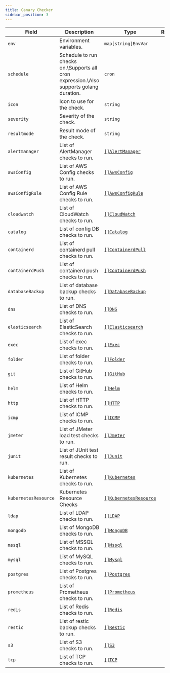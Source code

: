 ```yaml
---
title: Canary Checker
sidebar_position: 3
---
```


| Field            | Description                                                                                   | Type                                                | Required |
| ---------------- | --------------------------------------------------------------------------------------------- | --------------------------------------------------- | -------- |
| `env`            | Environment variables.                                                                        | `map[string]`<CommonLink to="authentication">`EnvVar`</CommonLink>            |          |
| `schedule`       | Schedule to run checks on.\Supports all cron expression.\Also supports golang duration. | `cron`                                            |          |
| `icon`           | Icon to use for the check.                                                                    | `string`                                            |          |
| `severity`       | Severity of the check.                                                                        | `string`                                            |          |
| `resultmode`     | Result mode of the check.                                                                     | `string`                                            |          |
| `alertmanager`   | List of AlertManager checks to run.                                                           | [`[]AlertManager`](/canary-checker/reference/alert-manager)         |          |
| `awsConfig`      | List of AWS Config checks to run.                                                             | [`[]AwsConfig`](/canary-checker/reference/aws-config)               |          |
| `awsConfigRule`  | List of AWS Config Rule checks to run.                                                        | [`[]AwsConfigRule`](/canary-checker/reference/aws-config-rule)      |          |
| `cloudwatch`     | List of CloudWatch checks to run.                                                             | [`[]CloudWatch`](/canary-checker/reference/aws-cloudwatch)              |          |
| `catalog`       | List of config DB checks to run.                                                              | [`[]Catalog`](/canary-checker/reference/catalog)                  |          |
| `containerd`     | List of containerd pull checks to run.                                                        | [`[]ContainerdPull`](/canary-checker/reference/containerd)     |          |
| `containerdPush` | List of containerd push checks to run.                                                        | [`[]ContainerdPush`](/canary-checker/reference/containerd)     |          |
| `databaseBackup` | List of database backup checks to run.                                                        | [`[]DatabaseBackup`](/canary-checker/reference/gcs-database-backup) |          |
| `dns`            | List of DNS checks to run.                                                                    | [`[]DNS`](/canary-checker/reference/dns)                            |          |
| `elasticsearch`  | List of ElasticSearch checks to run.                                                          | [`[]Elasticsearch`](/canary-checker/reference/elasticsearch)        |          |
| `exec`           | List of exec checks to run.                                                                   | [`[]Exec`](/canary-checker/reference/exec)                          |          |
| `folder`         | List of folder checks to run.                                                                 | [`[]Folder`](/canary-checker/reference/folder)                      |          |
| `git`         | List of GitHub checks to run.                                                                 | [`[]GitHub`](/canary-checker/reference/git)                      |          |
| `helm`           | List of Helm checks to run.                                                                   | [`[]Helm`](/canary-checker/reference/helm)                          |          |
| `http`           | List of HTTP checks to run.                                                                   | [`[]HTTP`](/canary-checker/reference/http)                          |          |
| `icmp`           | List of ICMP checks to run.                                                                   | [`[]ICMP`](/canary-checker/reference/icmp)                          |          |
| `jmeter`         | List of JMeter load test checks to run.                                                       | [`[]Jmeter`](/canary-checker/reference/jmeter)                      |          |
| `junit`          | List of JUnit test result checks to run.                                                      | [`[]Junit`](/canary-checker/reference/junit)                        |          |
| `kubernetes`     | List of Kubernetes checks to run.                                                             | [`[]Kubernetes`](/canary-checker/reference/kubernetes)              |          |
| `kubernetesResource`     | Kubernetes Resource Checks                                                           | [`[]KubernetesResource`](/canary-checker/reference/kubernetes-resource)              |          |
| `ldap`           | List of LDAP checks to run.                                                                   | [`[]LDAP`](/canary-checker/reference/./ldap)                          |          |s
| `mongodb`        | List of MongoDB checks to run.                                                                | [`[]MongoDB`](/canary-checker/reference/./mongo)                      |          |
| `mssql`          | List of MSSQL checks to run.                                                                  | [`[]Mssql`](/canary-checker/reference/./sql)                        |          |
| `mysql`          | List of MySQL checks to run.                                                                  | [`[]Mysql`](/canary-checker/reference/./sql)                        |          |
| `postgres`       | List of Postgres checks to run.                                                               | [`[]Postgres`](/canary-checker/reference/./sql)                  |          |
| `prometheus`     | List of Prometheus checks to run.                                                             | [`[]Prometheus`](/canary-checker/reference/./prometheus)              |          |
| `redis`          | List of Redis checks to run.                                                                  | [`[]Redis`](/canary-checker/reference/./redis)                        |          |
| `restic`         | List of restic backup checks to run.                                                          | [`[]Restic`](/canary-checker/reference/./restic)                      |          |
| `s3`             | List of S3 checks to run.                                                                     | [`[]S3`](/canary-checker/reference/s3-protocol)                              |          |
| `tcp`            | List of TCP checks to run.                                                                    | [`[]TCP`](/canary-checker/reference/./tcp)                            |          |

